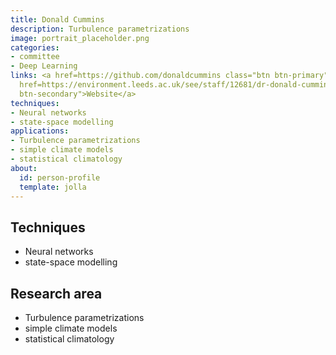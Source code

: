 ```yaml
---
title: Donald Cummins
description: Turbulence parametrizations
image: portrait_placeholder.png
categories:
- committee
- Deep Learning
links: <a href=https://github.com/donaldcummins class="btn btn-primary">Github</a><a
  href=https://environment.leeds.ac.uk/see/staff/12681/dr-donald-cummins class="btn
  btn-secondary">Website</a>
techniques:
- Neural networks
- state-space modelling
applications:
- Turbulence parametrizations
- simple climate models
- statistical climatology
about:
  id: person-profile
  template: jolla
---
```

   
:::{#person-profile}
:::
   
##
## Techniques
   
- Neural networks
- state-space modelling
   
##
## Research area
   
- Turbulence parametrizations
- simple climate models
- statistical climatology
